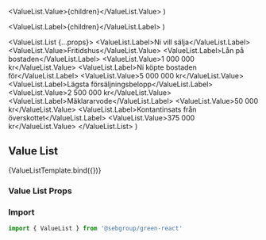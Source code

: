 
  <ValueList.Value>{children}</ValueList.Value>
)

  <ValueList.Label>{children}</ValueList.Label>
)

  <ValueList.List {...props}>
    <ValueList.Label>Ni vill sälja</ValueList.Label>
    <ValueList.Value>Fritidshus</ValueList.Value>
    <ValueList.Label>Lån på bostaden</ValueList.Label>
    <ValueList.Value>1 000 000 kr</ValueList.Value>
    <ValueList.Label>Ni köpte bostaden för</ValueList.Label>
    <ValueList.Value>5 000 000 kr</ValueList.Value>
    <ValueList.Label>Lägsta försäljningsbelopp</ValueList.Label>
    <ValueList.Value>2 500 000 kr</ValueList.Value>
    <ValueList.Label>Mäklararvode</ValueList.Label>
    <ValueList.Value>50 000 kr</ValueList.Value>
    <ValueList.Label>Kontantinsats från överskottet</ValueList.Label>
    <ValueList.Value>375 000 kr</ValueList.Value>
  </ValueList.List>
)

<Meta title="Components/ValueList" component={ValueList} />

## Value List

<Canvas>
  <Story
    name="ValueList"
    argTypes={{
      inverted: {
        name: 'inverted',
        type: {
          name: 'boolean',
          required: false,
        },
        defaultValue: false,
        table: {
          type: { summary: 'Makes values bold instead of labels' },
          defaultValue: { summary: false },
        },
      },
    }}
  >
    {ValueListTemplate.bind({})}
  </Story>
</Canvas>

### Value List Props

<ArgsTable of={ValueList.List} />

### Import

```javascript
import { ValueList } from '@sebgroup/green-react'
```

